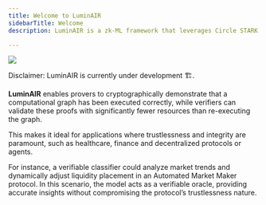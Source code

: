 ```yaml
---
title: Welcome to LuminAIR
sidebarTitle: Welcome
description: LuminAIR is a zk-ML framework that leverages Circle STARK to ensure the integrity of computational graphs.

---
```


<img className="w-full" src="/images/hero.png" />

<Warning> Disclaimer: LuminAIR is currently under development 🏗️.</Warning>

**LuminAIR** enables provers to cryptographically demonstrate that a computational graph has been executed correctly, 
while verifiers can validate these proofs with significantly fewer resources than re-executing the graph.

This makes it ideal for applications where trustlessness and integrity are paramount, such as healthcare, finance and decentralized protocols or agents.

For instance, a verifiable classifier could analyze market trends and dynamically adjust liquidity placement in an Automated Market Maker protocol. 
In this scenario, the model acts as a verifiable oracle, providing accurate insights without compromising the protocol’s trustlessness nature.


